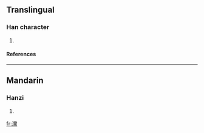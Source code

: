 ==Translingual==
===Han character===
{{Han char|rn=85|rad=水|as=20|sn=23|four=|canj=水火月火 (EFBF)}}
# {{defn|Han|sort=水20}}
====References====
{{Han ref|kx=0663.280|dkj=18790|dj=1072.160|hdz=31796.160|uh=7059|ud=28761}}

----
==Mandarin==
===Hanzi===
{{cmn-hanzi|pin=[[dǎng]] (dang3), [[gàn]] (gan4), [[gòng]] (gong4)|wg=tang<sup>3</sup>, kan<sup>4</sup>, kung<sup>4</sup>}}
# {{defn|Mandarin}}

[[fr:灙]]